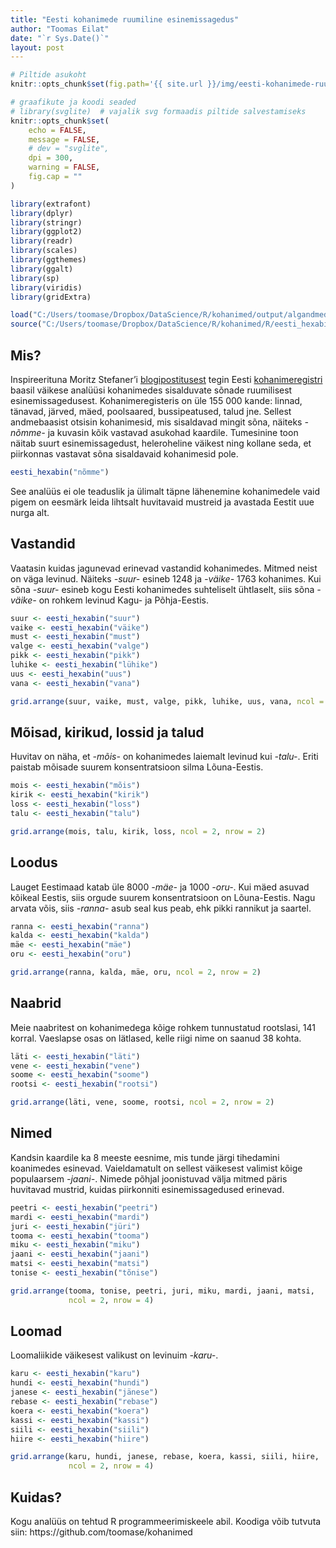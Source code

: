 ```yaml
---
title: "Eesti kohanimede ruumiline esinemissagedus"
author: "Toomas Eilat"
date: "`r Sys.Date()`"
layout: post
---
```


```r
# Piltide asukoht
knitr::opts_chunk$set(fig.path='{{ site.url }}/img/eesti-kohanimede-ruumiline-esinemissagedus-')
```

```r
# graafikute ja koodi seaded
# library(svglite)  # vajalik svg formaadis piltide salvestamiseks
knitr::opts_chunk$set(
    echo = FALSE, 
    message = FALSE,
    # dev = "svglite",
    dpi = 300,
    warning = FALSE,
    fig.cap = ""
)
```

```r
library(extrafont)
library(dplyr)
library(stringr)
library(ggplot2)
library(readr)
library(scales)
library(ggthemes)
library(ggalt)
library(sp)
library(viridis)
library(gridExtra)

load("C:/Users/toomase/Dropbox/DataScience/R/kohanimed/output/algandmed.RData")
source("C:/Users/toomase/Dropbox/DataScience/R/kohanimed/R/eesti_hexabin.R")

```

## Mis?
Inspireerituna Moritz Stefaner'i [blogipostitusest](http://truth-and-beauty.net/experiments/ach-ingen-zell/) tegin Eesti [kohanimeregistri](http://xgis.maaamet.ee/knravalik/) baasil väikese analüüsi kohanimedes sisalduvate sõnade ruumilisest esinemissagedusest. Kohanimeregisteris on üle 155 000 kande: linnad, tänavad, järved, mäed, poolsaared, bussipeatused, talud jne. Sellest andmebaasist otsisin kohanimesid, mis sisaldavad mingit sõna, näiteks _-nõmme-_ ja kuvasin kõik vastavad asukohad kaardile. 
Tumesinine toon näitab suurt esinemissagedust, heleroheline väikest ning kollane seda, et piirkonnas vastavat sõna sisaldavaid kohanimesid pole.

```r
eesti_hexabin("nõmme")

```

See analüüs ei ole teaduslik ja ülimalt täpne lähenemine kohanimedele vaid pigem on eesmärk leida lihtsalt huvitavaid mustreid ja avastada Eestit uue nurga alt.


## Vastandid
Vaatasin kuidas jagunevad erinevad vastandid kohanimedes. Mitmed neist on väga levinud. Näiteks _-suur-_ esineb 1248 ja _-väike-_ 1763 kohanimes. Kui sõna _-suur-_ esineb kogu Eesti kohanimedes suhteliselt ühtlaselt, siis sõna _-väike-_ on rohkem levinud Kagu- ja Põhja-Eestis. 
```r
suur <- eesti_hexabin("suur")
vaike <- eesti_hexabin("väike")
must <- eesti_hexabin("must")
valge <- eesti_hexabin("valge")
pikk <- eesti_hexabin("pikk")
luhike <- eesti_hexabin("lühike")
uus <- eesti_hexabin("uus")
vana <- eesti_hexabin("vana")

grid.arrange(suur, vaike, must, valge, pikk, luhike, uus, vana, ncol = 2, nrow = 4)
```


## Mõisad, kirikud, lossid ja talud
Huvitav on näha, et _-mõis-_ on kohanimedes laiemalt levinud kui _-talu-_. Eriti paistab mõisade suurem konsentratsioon silma Lõuna-Eestis.
```r
mois <- eesti_hexabin("mõis")
kirik <- eesti_hexabin("kirik")
loss <- eesti_hexabin("loss")
talu <- eesti_hexabin("talu")

grid.arrange(mois, talu, kirik, loss, ncol = 2, nrow = 2)
```

## Loodus
Lauget Eestimaad katab üle 8000 _-mäe-_ ja 1000 _-oru-_. Kui mäed asuvad kõikeal Eestis, siis orgude suurem konsentratsioon on Lõuna-Eestis. Nagu arvata võis, siis _-ranna-_ asub seal kus peab, ehk pikki rannikut ja saartel.
```r
ranna <- eesti_hexabin("ranna")
kalda <- eesti_hexabin("kalda")
mäe <- eesti_hexabin("mäe")
oru <- eesti_hexabin("oru")

grid.arrange(ranna, kalda, mäe, oru, ncol = 2, nrow = 2)
```

## Naabrid
Meie naabritest on kohanimedega kõige rohkem tunnustatud rootslasi, 141 korral. Vaeslapse osas on lätlased, kelle riigi nime on saanud 38 kohta. 
```r
läti <- eesti_hexabin("läti")
vene <- eesti_hexabin("vene")
soome <- eesti_hexabin("soome")
rootsi <- eesti_hexabin("rootsi")

grid.arrange(läti, vene, soome, rootsi, ncol = 2, nrow = 2)
```

## Nimed
Kandsin kaardile ka 8 meeste eesnime, mis tunde järgi tihedamini koanimedes esinevad. Vaieldamatult on sellest väikesest valimist kõige populaarsem _-jaani-_. Nimede põhjal joonistuvad välja mitmed päris huvitavad mustrid, kuidas piirkonniti esinemissagedused erinevad.
```r
peetri <- eesti_hexabin("peetri")
mardi <- eesti_hexabin("mardi")
juri <- eesti_hexabin("jüri")
tooma <- eesti_hexabin("tooma")
miku <- eesti_hexabin("miku")
jaani <- eesti_hexabin("jaani")
matsi <- eesti_hexabin("matsi")
tonise <- eesti_hexabin("tõnise")

grid.arrange(tooma, tonise, peetri, juri, miku, mardi, jaani, matsi, 
             ncol = 2, nrow = 4)
```

## Loomad
Loomaliikide väikesest valikust on levinuim _-karu-_. 
```r
karu <- eesti_hexabin("karu")
hundi <- eesti_hexabin("hundi")
janese <- eesti_hexabin("jänese")
rebase <- eesti_hexabin("rebase")
koera <- eesti_hexabin("koera")
kassi <- eesti_hexabin("kassi")
siili <- eesti_hexabin("siili")
hiire <- eesti_hexabin("hiire")

grid.arrange(karu, hundi, janese, rebase, koera, kassi, siili, hiire, 
             ncol = 2, nrow = 4)
```

## Kuidas?
Kogu analüüs on tehtud R programmeerimiskeele abil. Koodiga võib tutvuta siin: https://github.com/toomase/kohanimed